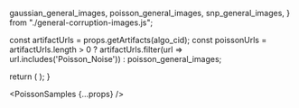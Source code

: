 
  gaussian_general_images,
  poisson_general_images,
  snp_general_images,
} from "./general-corruption-images.js";

  const artifactUrls = props.getArtifacts(algo_cid);
  const poissonUrls = artifactUrls.length > 0 
    ? artifactUrls.filter(url => url.includes('Poisson_Noise'))
    : poisson_general_images;

  return (
    <DisplayImages
      id={props.id}
      images={poissonUrls}
      data={props.getResults(algo_cid).results}
      corruption_index={1}
      corruption_name="General: Poisson Noise"
    />
  );
}

<PoissonSamples {...props} />

